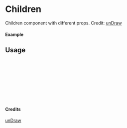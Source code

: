 
<Meta of={Children} title="unDraw/Children" />

# Children

Children component with different props.
Credit: [unDraw](https://undraw.co/illustrations)

#### Example

<Canvas of={Children.Primary} />

## Usage

```ts
import { Children } from "yadl-ui";

const Example = () => {
  return (
      <Children />
  );
};

export default Example;
```

#### Credits
[unDraw](https://undraw.co/illustrations)
